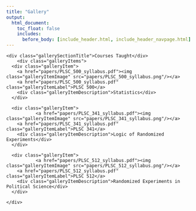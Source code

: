```yaml
---
title: "Gallery"
output:
  html_document:
    toc_float: false
    includes:
      before_body: [include_header.html, include_header_navpage.html]
---
```


<!--html_preserve-->

<div class="band full">
  <div class="bandContent gallerySection">
    <div class="gallerySectionTitle">Courses Taught</div>
        <div class="galleryItems">
      <div class="galleryItem">
        <a href="papers/PLSC_500_syllabus.pdf"><img class="galleryItemImage" src="papers/PLSC_500_syllabus.png"/></a>
        <a href="papers/PLSC_500_syllabus.pdf" class="galleryItemLabel">PLSC 500</a>
        <div class="galleryItemDescription">Statistics</div>
      </div>
      
      <div class="galleryItem">
               <a href="papers/PLSC_341_syllabus.pdf"><img class="galleryItemImage" src="papers/PLSC_341_syllabus.png"/></a>
        <a href="papers/PLSC_341_syllabus.pdf" class="galleryItemLabel">PLSC 341</a>
        <div class="galleryItemDescription">Logic of Randomized Experiments</div>
      </div>
      
      <div class="galleryItem">
               <a href="papers/PLSC_512_syllabus.pdf"><img class="galleryItemImage" src="papers/PLSC_512_syllabus.png"/></a>
        <a href="papers/PLSC_512_syllabus.pdf" class="galleryItemLabel">PLSC 512</a>
        <div class="galleryItemDescription">Randomized Experiments in Political Science</div>
      </div>
      
    </div>
  </div>


</div>


<!--/html_preserve-->
